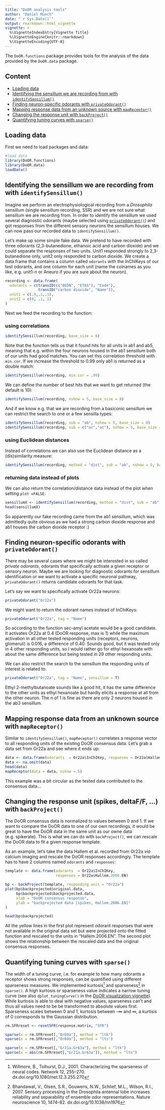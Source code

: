 ```yaml
---
title: "DoOR analysis tools"
author: "Daniel Münch"
date: "`r Sys.Date()`"
output: rmarkdown::html_vignette
vignette: >
  %\VignetteIndexEntry{Vignette Title}
  %\VignetteEngine{knitr::rmarkdown}
  %\VignetteEncoding{UTF-8}
---
```


The `DoOR.functions` package provides tools for the analysis of the data provided by the `DoOR.data` package.

## Content
* [Loading data](#loading)
* [Identifying the sensillum we are recording from with `identifySensillum()`](#identifySensillum)
* [Finding neuron-specific odorants with `privateOdorant()`](#privateOdorant)
* [Mapping response data from an unknown source with `mapReceptor()`](#mapReceptor)
* [Changing the response unit with `backProject()`](#backProject)
* [Quantifying tuning curves with `sparse()`](#sparse)



## Loading data{#loading}
First we need to load packages and data:
```r
#load data
library(DoOR.functions)
library(DoOR.data)
loadData()
```

## Identifying the sensillum we are recording from with `identifySensillum()` {#identifySensillum}
Imagine we perform an electrophysiological recording from a _Drosophila_ sensillum (single sensillum recording, SSR) and we are not sure what sensillum we are recording from. In order to identify the sensillum we used several diagnostic odorants (maybe selected using [`privateOdorant()`](#privateOdorant)) and got responses from the different sensory neurons the sensillum houses. We can now pass our recorded data to `identifySensillum()`.

Let's make up some simple fake data. We pretend to have recorded with three odorants (2,3-butanedione, ethanoic acid and carbon dioxide) and we could separate the responses of two units. Unit1 responded strongly to 2,3-butanedione only, unit2 only responded to carbon dioxide. We create a data.frame that contains a column called `odorants` with the InChIKeys of our test odorants, and one column for each unit (name the colnames as you like, e.g. unit1-n or Aneuro if you are sure about the neuron). 

```r
recording <- data.frame(
  odorants = c(transID(c("BEDN", "ETAS"), "Code"), 
               transID("carbon dioxide", "Name")), 
  unit1 = c(.9,.1,.1), 
  unit2 = c(0, .1, 1)
)
```
Next we feed the recording to the function:

### using correlations
```r
identifySensillum(recording, base_size = 8)
```
Note that the function tells us that it found hits for all units in ab1 and ab5, meaning that e.g. within the four neurons housed in the ab1 sensillum both of our units had good matches. You can set this correlation threshold with `min.cor`. If we increase the threshold to 0.99 only ab1 is returned as a double match:

```r
identifySensillum(recording, min.cor = .99)
```

We can define the number of best hits that we want to get returned (the default is 10):
```r
identifySensillum(recording, nshow = 5, base_size = 8)
```
And if we know e.g. that we are recording from a basiconic sensillum we can restrict the search to one or a few sensilla types:
```r
identifySensillum(recording, sub = "ab", nshow = 5, base_size = 8)
identifySensillum(recording, sub = c("ac","at"), nshow = 5, base_size = 8)
```

### using Euclidean distances
Instead of correlations we can also use the Euclidean distance as a (dis)similarity measure:

```r
identifySensillum(recording, method = "dist", sub = "ab", nshow = 5, base_size = 8)
```

### returning data instead of plots
We can also return the correlation/distance data instead of the plot when setting `plot =FALSE`:
```r
sensillumX <- identifySensillum(recording, method = "dist", sub = "ab", plot = F)
head(sensillumX)
```

So apparently our fake recording came from the ab1 sensillum, which was admittedly quite obvious as we had a strong carbon dioxide response and ab1 houses the carbon dioxide receptor :)



## Finding neuron-specific odorants with `privateOdorant()` {#privateOdorant}
There may be several cases where we might be interested in so called _private odorants_, odorants that specifically activate a given receptor or sensory neuron. Maybe we are looking for diagnostic odorants for sensillum identification or we want to activate a specific neuronal pathway, `privateOdorant()` returns candidate odorants for that task.

Let's say we want to specifically activate Or22a neurons:
```r
privateOdorant("Or22a")
```

We might want to return the odorant names instead of InChiKeys:
```r
privateOdorant("Or22a", tag = "Name")
```
So according to the function sec-amyl acetate would be a good candidate. It activates Or22a at 0.4 (DoOR response, max is 1) while the maximum activation in all other tested responding units (receptors, neurons, glomeruli) is 0.016, a difference of 0.40. Sounds good, but it was tested only in 4 other responding units, so I would rather go for ethyl hexanoate with about the same difference but being tested in 29 other responding units.

We can also restrict the search to the sensillum the responding units of interest is related to:
```r
privateOdorant("Or22a", tag = "Name", sensillum = T)
```
Ethyl 2-methylbutanoate sounds like a good hit, it has the same difference to the other units as ethyl hexanoate but hardly elicits a response at all from the other neuron. The n of 1 is fine as there are only 2 neurons housed in the ab3 sensillum.



## Mapping response data from an unknown source with `mapReceptor()`{#mapReceptor}
Similar to `identifySensillum()`, `mapReceptor()` correlates a response vector to all responding units of the existing DoOR consensus data. Let's grab a data set from Or22a and see where it ends up:
```r
data <- data.frame(odorants  = Or22a$InChIKey, responses = Or22a$Hallem.2006.EN)
data <- na.omit(data)
head(data)
mapReceptor(data = data, nshow = 5)
```
This example was a bit circular as the tested data contributed to the consensus data...



## Changing the response unit (spikes, deltaF/F, ...) with `backProject()`{#backProject}
The DoOR consensus data is normalized to values between 0 and 1. If we want to compare the DoOR data to one of our own recordings, it would be great to have the DoOR data in the same unit as our owne data (e.g. spikerate). This is what we can do with `backProject()`,  we can rescale the DoOR data to fit a given response template.

As an example, let's take the data Hallem et al. recorded from Or22a _via_ calcium imaging and rescale the DoOR responses accordingly. The template has to have 2 columns named `odorants` and `responses`:
```r
template <- data.frame(odorants  = Or22a$InChIKey, 
                       responses = Or22a$Hallem.2006.EN)

bp <- backProject(template, responding.unit = "Or22a")
plot(bp$backprojected$original.data, 
     bp$backprojected$backprojected.data, 
     xlab = "DoOR consensus response", 
     ylab = "backprojected data [spikes, Hallem.2006.EN]"
)

head(bp$backprojected)

```
All the yellow lines in the first plot represent odorant responses that were not available in the original data set but were projected onto the fitted function and rescaled to the units in "Hallem.2006.EN". The second plot shows the relationship between the rescaled data and the original consensus responses.


## Quantifying tuning curves with `sparse()`{#sparse}
The width of a tuning curve, i.e. for example to how many odorants a receptor shows strong responses, can be quantified using different sparseness measures. We implemented kurtosis[^1] and sparseness[^2] in `sparse()`. A high kurtosis or sparseness value indicates a narrow tuning curve (see also `dplot_tuningCurve()` in the [DoOR visualization vignette](DoOR_visualizations.html#tuningCurve)). While kurtosis is able to deal with negative values, sparseness can't and thus all values need to be be transformed to absolute values first. Sparseness scales between 0 and 1, kurtosis between -∞ and ∞, a kurtisis of 0 corresponds to the Gaussian distribution.

```r
rm.SFRreset <- resetSFR(response.matrix, "SFR")

sparse(x = rm.SFRreset[,"Or69a"], method = "ltk")
sparse(x = rm.SFRreset[,"Or69a"], method = "lts")

sparse(x = rm.SFRreset[,"Gr21a.Gr63a"], method = "ltk")
sparse(x = abs(rm.SFRreset[,"Gr21a.Gr63a"]), method = "lts")

```



[^1]: Willmore, B., Tolhurst, D.J., 2001. Characterizing the sparseness of neural codes. Network 12, 255–270. dx.doi.org/10.1080/net.12.3.255.270
[^2]: Bhandawat, V., Olsen, S.R., Gouwens, N.W., Schlief, M.L., Wilson, R.I., 2007. Sensory processing in the Drosophila antennal lobe increases reliability and separability of ensemble odor representations. Nature neuroscience 10, 1474–82. dx.doi.org/10.1038/nn1976
